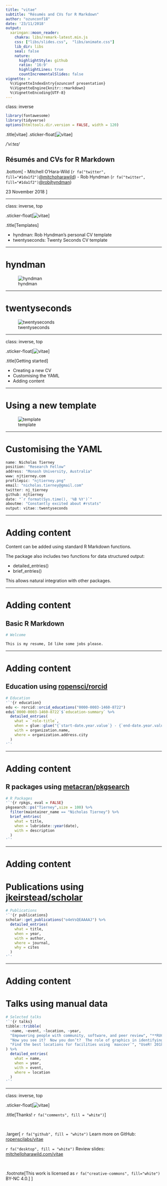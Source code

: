 ```yaml
---
title: "vitae"
subtitle: "Résumés and CVs for R Markdown"
author: "ozunconf18"
date: '23/11/2018'
output:
  xaringan::moon_reader:
    chakra: libs/remark-latest.min.js
    css: ["libs/slides.css",  "libs/animate.css"]
    lib_dir: libs
    seal: false
    nature:
      highlightStyle: github
      ratio: '16:9'
      highlightLines: true
      countIncrementalSlides: false
vignette: >
  %\VignetteIndexEntry{ozunconf presentation}
  %\VignetteEngine{knitr::rmarkdown}
  %\VignetteEncoding{UTF-8}
---
```

class: inverse

```r
library(fontawesome)
library(tidyverse)
options(htmltools.dir.version = FALSE, width = 120)
```

.title[vitae]
.sticker-float[![vitae](resources/vitae.svg)]

*/ˈviːteɪ/* 


## Résumés and CVs for R Markdown

.bottom[
- Mitchell O'Hara-Wild (`r fa("twitter", fill="#1da1f2")`[@mitchoharawild](https://twitter.com/mitchoharawild))
- Rob Hyndman (`r fa("twitter", fill="#1da1f2")`[@robjhyndman](https://twitter.com/robjhyndman/))

23 November 2018
]

---

class: inverse, top

.sticker-float[![vitae](resources/vitae.svg)]

.title[Templates]

* hyndman: Rob Hyndman's personal CV template
* twentyseconds: Twenty Seconds CV template

---

# hyndman

![hyndman](resources/hyndman.png)

---

# twentyseconds

![twentyseconds](resources/twentyseconds.png)

---

class: inverse, top

.sticker-float[![vitae](resources/vitae.svg)]

.title[Getting started]

* Creating a new CV
* Customising the YAML
* Adding content

---

# Using a new template

![template](resources/template_gui.png)

---

# Customising the YAML

```r
name: Nicholas Tierney
position: "Research Fellow"
address: "Monash University, Australia"
www: njtierney.com
profilepic: "njtierney.png"
email: "nicholas.tierney@gmail.com"
twitter: nj_tierney
github: njtierney
date: "`r format(Sys.time(), '%B %Y')`"
aboutme: "Constantly excited about #rstats"
output: vitae::twentyseconds
```


---

# Adding content

Content can be added using standard R Markdown functions.

The package also includes two functions for data structured output:

* detailed_entries()
* brief_entries()

This allows natural integration with other packages.

---

# Adding content

## Basic R Markdown

```r
# Welcome

This is my resume, Id like some jobs please.
```

---

# Adding content

## Education using [ropensci/rorcid](https://github.com/ropensci/rorcid)

```r
# Education
'`'{r education}
edu <- rorcid::orcid_educations("0000-0003-1460-8722")
edu$`0000-0003-1460-8722`$`education-summary` %>% 
  detailed_entries(
    what = `role-title`, 
    when = glue::glue("{`start-date.year.value`} - {`end-date.year.value`}"), 
    with = organization.name,
    where = organization.address.city
  )
'`'
```

---

# Adding content

## R packages using [metacran/pkgsearch](https://github.com/metacran/pkgsearch)
```r
# R Packages
'`'{r rpkgs, eval = FALSE}
pkgsearch::ps("Tierney",size = 100) %>%
  filter(maintainer_name == "Nicholas Tierney") %>% 
  brief_entries(
    what = title, 
    when = lubridate::year(date), 
    with = description
  )
'`'
```

---

# Adding content

# Publications using [jkeirstead/scholar](https://github.com/jkeirstead/scholar)
```r
# Publications
'`'{r publications}
scholar::get_publications("o4eVsQEAAAAJ") %>% 
  detailed_entries(
    what = title,
    when = year,
    with = author,
    where = journal,
    why = cites
  )
'`'
```

---

# Adding content

# Talks using manual data

```r
# Selected talks
'`'{r talks}
tibble::tribble(
  ~name, ~event, ~location, ~year,
  "Empowering people with community, software, and peer review", "**RUCK: R Users Conference Korea (Invited Keynote speaker)**", "Seoul, Korea", 2018, 
  "Now you see it?  Now you don’t?  The role of graphics in identifying MCMC convergence (Awarded Runner up Pitman Prize for Young Statistician)", "ISCB-ASC", "Melbourne, Australia", 2018,
  "Find the best locations for facilities using `maxcovr`", "UseR! 2018", "Brisbane, Australia", 2018
) %>% 
  detailed_entries(
    what = name,
    when = year,
    with = event,
    where = location
  )
'`'
```

---

class: inverse, top

.sticker-float[![vitae](resources/vitae.svg)]

.title[Thanks! `r fa("comments", fill = "white")`]

<br>

.larger[
`r fa("github", fill = "white")` Learn more on GitHub: [ropenscilabs/vitae](https://github.com/ropenscilabs/vitae)

`r fa("desktop", fill = "white")` Review slides: [mitchelloharawild.com/vitae](https://mitchelloharawild.com/vitae)

<br>

.footnote[This work is licensed as `r fa("creative-commons", fill="white")` BY-NC 4.0.]
]
